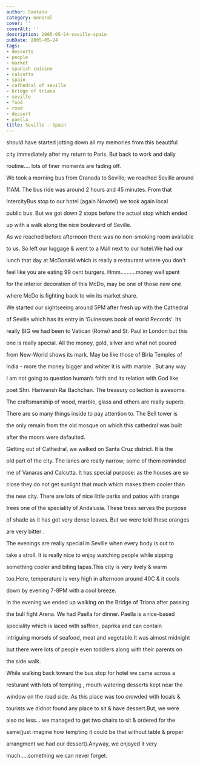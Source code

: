 ```yaml
---
author: Santanu
category: General
cover: ''
coverAlt: ''
description: 2005-05-24-seville-spain
pubDate: 2005-05-24
tags:
- desserts
- people
- market
- spanish cuisine
- calcutta
- spain
- cathedral of seville
- bridge of triana
- seville
- food
- road
- dessert
- paella
title: Seville - Spain
---
```


should have started jotting down all my memories from this beautiful

city immediately after my return to Paris. But back to work and daily

routine.... lots of finer moments are fading off.



  



We took a morning bus from Granada to Seville; we reached Seville around

11AM. The bus ride was around 2 hours and 45 minutes. From that

IntercityBus stop to our hotel (again Novotel) we took again local

public bus. But we got down 2 stops before the actual stop which ended

up with a walk along the nice boulevard of Seville.



  



As we reached before afternoon there was no non-smoking room available

to us. So left our luggage & went to a Mall next to our hotel.We had our

lunch that day at McDonald which is really a restaurant where you don't

feel like you are eating 99 cent burgers. Hmm..........money well spent

for the interior decoration of this McDo, may be one of those new one

where McDo is fighting back to win its market share.



  



We started our sightseeing around 5PM after fresh up with the Cathedral

of Seville which has its entry in ‘Guinesses book of world Records'. Its

really BIG we had been to Vatican (Rome) and St. Paul in London but this

one is really special. All the money, gold, silver and what not poured

from New-World shows its mark. May be like those of Birla Temples of

India - more the money bigger and whiter it is with marble . But any way

I am not going to question human’s faith and its relation with God like

poet Shri. Harivansh Rai Bachchan. The treasury collection is awesome.

The craftsmanship of wood, marble, glass and others are really superb.

There are so many things inside to pay attention to. The Bell tower is

the only remain from the old mosque on which this cathedral was built

after the moors were defaulted.



  







Getting out of Cathedral, we walked on Santa Cruz district. It is the

old part of the city. The lanes are really narrow; some of them reminded

me of Vanaras and Calcutta. It has special purpose: as the houses are so

close they do not get sunlight that much which makes them cooler than

the new city. There are lots of nice little parks and patios with orange

trees one of the speciality of Andalusia. These trees serves the purpose

of shade as it has got very dense leaves. But we were told these oranges

are very bitter .



  



The evenings are really special in Seville when every body is out to

take a stroll. It is really nice to enjoy watching people while sipping

something cooler and biting tapas.This city is very lively & warm

too.Here, temperature is very high in afternoon around 40C & it cools

down by evening 7-8PM with a cool breeze.



  



In the evening we ended up walking on the Bridge of Triana after passing

the bull fight Arena. We had Paella for dinner. Paella is a rice-based

speciality which is laced with saffron, paprika and can contain

intriguing morsels of seafood, meat and vegetable.It was almost midnight

but there were lots of people even toddlers along with their parents on

the side walk.



  



While walking back toward the bus stop for hotel we came across a

resturant with lots of tempting , mouth watering desserts kept near the

window on the road side. As this place was too crowded with locals &

tourists we didnot found any place to sit & have dessert.But, we were

also no less... we managed to get two chairs to sit & ordered for the

same(just imagine how tempting it could be that without table & proper

arrangment we had our dessert).Anyway, we enjoyed it very

much.....something we can never forget.